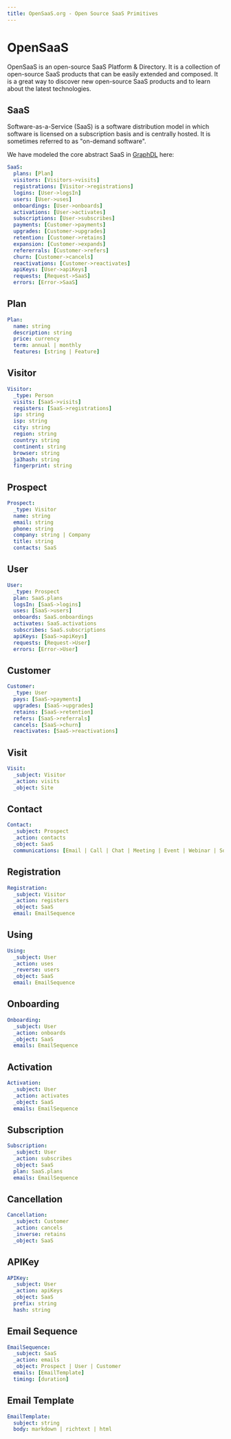 ```yaml
---
title: OpenSaaS.org - Open Source SaaS Primitives
---
```


# OpenSaaS
 
OpenSaaS is an open-source SaaS Platform & Directory. It is a collection of open-source 
SaaS products that can be easily extended and composed. It is a great way to discover new 
open-source SaaS products and to learn about the latest technologies.

## SaaS

Software-as-a-Service (SaaS) is a software distribution model in which software is licensed
on a subscription basis and is centrally hosted. It is sometimes referred to as "on-demand
software".

We have modeled the core abstract SaaS in [GraphDL](https://graphdl.org) here:

```yaml
SaaS:
  plans: [Plan]
  visitors: [Visitors->visits]
  registrations: [Visitor->registrations]
  logins: [User->logsIn]
  users: [User->uses]
  onboardings: [User->onboards]
  activations: [User->activates]
  subscriptions: [User->subscribes]
  payments: [Customer->payments]
  upgrades: [Customer->upgrades]
  retention: [Customer->retains]
  expansion: [Customer->expands]
  refererrals: [Customer->refers]
  churn: [Customer->cancels]
  reactivations: [Customer->reactivates]
  apiKeys: [User->apiKeys]
  requests: [Request->SaaS]
  errors: [Error->SaaS]
```

## Plan

```yaml
Plan:
  name: string
  description: string
  price: currency
  term: annual | monthly
  features: [string | Feature]
```

## Visitor

```yaml
Visitor:
  _type: Person
  visits: [SaaS->visits]
  registers: [SaaS->registrations]
  ip: string
  isp: string
  city: string
  region: string
  country: string
  continent: string
  browser: string
  ja3hash: string
  fingerprint: string
```

## Prospect

```yaml
Prospect:
  _type: Visitor
  name: string
  email: string
  phone: string
  company: string | Company
  title: string
  contacts: SaaS
```

## User

```yaml
User:
  _type: Prospect
  plan: SaaS.plans
  logsIn: [SaaS->logins]
  uses: [SaaS->users]
  onboards: SaaS.onboardings
  activates: SaaS.activations
  subscribes: SaaS.subscriptions
  apiKeys: [SaaS->apiKeys]
  requests: [Request->User]
  errors: [Error->User]
```

## Customer

```yaml
Customer:
  _type: User
  pays: [SaaS->payments]
  upgrades: [SaaS->upgrades] 
  retains: [SaaS->retention]
  refers: [SaaS->referrals] 
  cancels: [SaaS->churn] 
  reactivates: [SaaS->reactivations]
```

## Visit

```yaml
Visit:
  _subject: Visitor
  _action: visits
  _object: Site
```

## Contact

```yaml
Contact:
  _subject: Prospect
  _action: contacts
  _object: SaaS
  communications: [Email | Call | Chat | Meeting | Event | Webinar | Social | Other]
```

## Registration

```yaml
Registration:
  _subject: Visitor
  _action: registers
  _object: SaaS
  email: EmailSequence
```

## Using

```yaml  
Using:
  _subject: User
  _action: uses
  _reverse: users
  _object: SaaS
  email: EmailSequence
```

## Onboarding

```yaml
Onboarding:
  _subject: User
  _action: onboards
  _object: SaaS
  emails: EmailSequence
```

## Activation

```yaml
Activation:
  _subject: User
  _action: activates
  _object: SaaS
  emails: EmailSequence
```

## Subscription

```yaml
Subscription:
  _subject: User
  _action: subscribes
  _object: SaaS
  plan: SaaS.plans
  emails: EmailSequence
```

## Cancellation

```yaml
Cancellation:
  _subject: Customer
  _action: cancels
  _inverse: retains
  _object: SaaS
```

## APIKey

```yaml
APIKey:
  _subject: User
  _action: apiKeys
  _object: SaaS
  prefix: string
  hash: string
```

## Email Sequence

```yaml
EmailSequence:
  _subject: SaaS
  _action: emails
  _object: Prospect | User | Customer
  emails: [EmailTemplate]
  timing: [duration]
```

## Email Template

```yaml
EmailTemplate:
  subject: string
  body: markdown | richtext | html
```